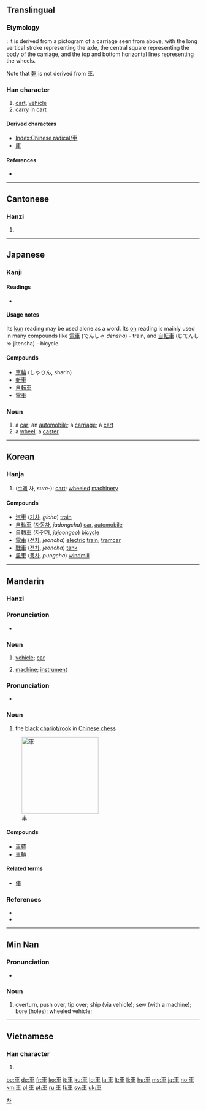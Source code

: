 {{also|车}}
==Translingual==
{{zh-forms|[[车]]|車}}

===Etymology===
{{liushu|i}}: it is derived from a pictogram of a carriage seen from above, with the long vertical stroke representing the axle, the central square representing the body of the carriage, and the top and bottom horizontal lines representing the wheels.

Note that [[倝]] is not derived from 車.

===Han character===
{{Han char|rn=159|rad=車|as=00|sn=7|four=5000<sub>6</sub>|canj=十田十 (JWJ)}}

# [[cart]], [[vehicle]]
# [[carry]] in cart

====Derived characters====
* [[Index:Chinese radical/車]]
* [[庫]]

====References====
* {{Han ref|kx=1239.010|dkj=38172|dj=1712.340|hdz=53511.010|uh=8ECA|ud=36554|bh=A8AE|bd=43182}}

----

==Cantonese==

===Hanzi===
{{yue-hanzi|jyut=|y=[[che1]], [[geui1]]|sim=车}}

# {{defn|Cantonese|sort=車00}}

----

==Japanese==

===Kanji===
{{ja-kanji|grade=1|rs=車00}}

====Readings====
* {{ja-readings|on=[[しゃ]] (sha), [[きょ]] (kyo)|kun=[[くるま]] (kuruma)}}

====Usage notes====
Its [[kun#Japanese|kun]] reading may be used alone as a word.  Its [[on#Japanese|on]] reading is mainly used in many compounds like [[電車]] (でんしゃ ''densha'') - train, and [[自転車]] (じてんしゃ jitensha) - bicycle.

====Compounds====
* [[車輪]] (しゃりん, sharin)
* [[新車]]
* [[自転車]]
* [[電車]]

===Noun===
{{ja-noun|k|hira=くるま|rom=kuruma|count=台}}

# a [[car]]; an [[automobile]]; a [[carriage]]; a [[cart]]
# a [[wheel]]; a [[caster]]

----

==Korean==

===Hanja===
{{ko-hanja|hangeul=[[차]], [[거]]|eumhun=수레|rv=cha, geo|mr=ch'a, kŏ|y=cha, ke}}

# ([[수레]] 차, ''sure-''): [[cart]]; [[wheel]]ed [[machinery]] 

====Compounds====
* [[汽車]] ([[기차]], ''gicha'') [[train]]
* [[自動車]] ([[자동차]], ''jadongcha'') [[car]], [[automobile]]
* [[自轉車]] ([[자전거]], ''jajeongeo'') [[bicycle]] 
* [[電車]] ([[전차]], ''jeoncha'') [[electric]] [[train]], [[tramcar]] 
* [[戰車]] ([[전차]], ''jeoncha'') [[tank]] 
* [[風車]] ([[풍차]], ''pungcha'') [[windmill]] 

[[Category:Hanja readings|차]]

----

==Mandarin==

===Hanzi===
{{cmn-hanzi|sim=车|pin=[[chē]] ([[che1]])|wg=[[ch'e|ch'e<sup>1</sup>]]|y=[[che]]}}

===Pronunciation===
* {{IPA|[ tʂʰə˥˥ ]|lang=cmn}}

===Noun===
{{cmn-noun|t|pin=chē|pint=che1|tra=車|sim=车|rs=車00}}

# {{Beginning Mandarin|lang=zh-tw|skey=車00}} [[vehicle]]; [[car]]
# {{Beginning Mandarin|lang=zh-tw|skey=車00}} [[machine]]; [[instrument]]

===Pronunciation===
* {{IPA|[ tɕy˥˥ ]|lang=cmn}}

===Noun===
{{cmn-noun|t|pin=jū|pint=ju1|tra=車|sim=车|rs=車00}}

# the [[black]] [[w:Chinese_chess#Chariot.2FRook|chariot/rook]] in [[w:Xiangqi|Chinese chess]]

[[Image:Xiangqi Chariot.png|200px|thumb|right|車]]

====Compounds====
* [[車費]]
* [[車輛]]

====Related terms====
* [[俥]]

===References===
* {{cite web|url=http://dict.revised.moe.edu.tw/index.html|title=車|work=Guoyu Cidian On-line Mandarin Dictionary</i> (國語辭典)|language=Mandarin|accessdate=2008-04-05}}
* {{cite book | last =  | first =  | authorlink =  | coauthors =  | year = 2007 | title = [[w:Hanyu Da Cidian|Hanyu Da Cidian 3.0]] | language = Mandarin | publisher = [[w:Commercial Press|Commercial Press]] | location = [[Hong Kong]] | id = ISBN 9789620702778}}

----

==Min Nan==

===Pronunciation===
* {{IPA|[]|lang=nan}}

===Noun===
{{nan-noun|t|poj=chhia|pojt=chhia1|tra=車}}

# overturn, push over, tip over; ship (via vehicle); sew (with a machine); bore (holes); wheeled vehicle;

----

==Vietnamese==

===Han character===
{{vi-hantu|[[xa]], [[xe]], [[xơ]], [[se]], [[xế]]|rs=車00}}

# {{defn|Vietnamese|sort=車00}}

[[be:車]]
[[de:車]]
[[fr:車]]
[[ko:車]]
[[it:車]]
[[ku:車]]
[[lo:車]]
[[la:車]]
[[lt:車]]
[[li:車]]
[[hu:車]]
[[ms:車]]
[[ja:車]]
[[no:車]]
[[km:車]]
[[pl:車]]
[[pt:車]]
[[ru:車]]
[[fi:車]]
[[sv:車]]
[[uk:車]]